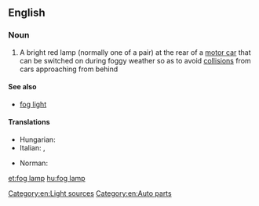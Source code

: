 ==English==

===Noun===
{{en-noun|head=[[fog]] [[lamp]]}}

# {{label|en|automotive}} A bright red lamp (normally one of a pair) at the rear of a [[motor car]] that can be switched on during foggy weather so as to avoid [[collision]]s from cars approaching from behind

====See also====
* [[fog light]]

====Translations====
{{trans-top|a bright red lamp at the rear of a motor car}}
* Hungarian: {{t+|hu|ködlámpa}}
* Italian: {{t|it|antinebbia|m}}, {{t+|it|fendinebbia|m}}
{{trans-mid}}
* Norman: {{t|nrf|veue d'bliâse|f}}
{{trans-bottom}}

[[Category:en:Light sources]]
[[Category:en:Auto parts]]

[[et:fog lamp]]
[[hu:fog lamp]]
